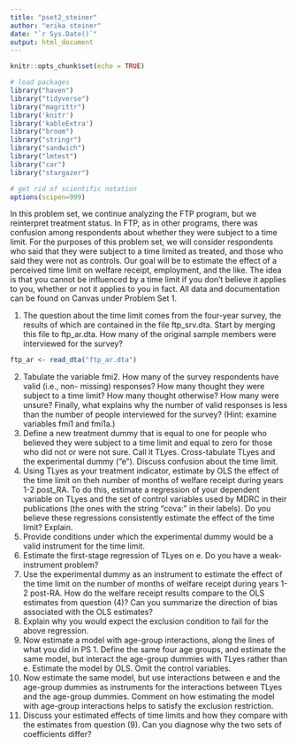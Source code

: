 ```yaml
---
title: "pset2_steiner"
author: "erika steiner"
date: "`r Sys.Date()`"
output: html_document
---
```


```r
knitr::opts_chunk$set(echo = TRUE)

# load packages
library("haven")
library("tidyverse")
library("magrittr")
library('knitr')
library('kableExtra')
library("broom")
library("stringr")
library("sandwich")
library("lmtest")
library("car")
library("stargazer")

# get rid of scientific notation
options(scipen=999)
```

In this problem set, we continue analyzing the FTP program, but we reinterpret treatment
status. In FTP, as in other programs, there was confusion among respondents about whether
they were subject to a time limit. For the purposes of this problem set, we will consider
respondents who said that they were subject to a time limited as treated, and those who said
they were not as controls. Our goal will be to estimate the effect of a perceived time limit on
welfare receipt, employment, and the like. The idea is that you cannot be influenced by a time
limit if you don’t believe it applies to you, whether or not it applies to you in fact.
All data and documentation can be found on Canvas under Problem Set 1.

(1) The question about the time limit comes from the four-year survey, the results of which are
contained in the file ftp_srv.dta. Start by merging this file to ftp_ar.dta. How many of the
original sample members were interviewed for the survey?

```r
ftp_ar <- read_dta("ftp_ar.dta")
```

(2) Tabulate the variable fmi2. How many of the survey respondents have valid (i.e., non-
missing) responses? How many thought they were subject to a time limit? How many thought
otherwise? How many were unsure? Finally, what explains why the number of valid responses
is less than the number of people interviewed for the survey? (Hint: examine variables fmi1 and
fmi1a.)
(3) Define a new treatment dummy that is equal to one for people who believed they were
subject to a time limit and equal to zero for those who did not or were not sure. Call it TLyes.
Cross-tabulate TLyes and the experimental dummy (“e”). Discuss confusion about the time
limit.
(4) Using TLyes as your treatment indicator, estimate by OLS the effect of the time limit on theh
number of months of welfare receipt during years 1-2 post_RA. To do this, estimate a
regression of your dependent variable on TLyes and the set of control variables used by MDRC
in their publications (the ones with the string “cova:” in their labels). Do you believe these
regressions consistently estimate the effect of the time limit? Explain.
(5) Provide conditions under which the experimental dummy would be a valid instrument for
the time limit.
(6) Estimate the first-stage regression of TLyes on e. Do you have a weak-instrument problem?
(7) Use the experimental dummy as an instrument to estimate the effect of the time limit on
the number of months of welfare receipt during years 1-2 post-RA. How do the welfare receipt
results compare to the OLS estimates from question (4)? Can you summarize the direction of
bias associated with the OLS estimates?
(8) Explain why you would expect the exclusion condition to fail for the above regression.
(9) Now estimate a model with age-group interactions, along the lines of what you did in PS 1.
Define the same four age groups, and estimate the same model, but interact the age-group
dummies with TLyes rather than e. Estimate the model by OLS. Omit the control variables.
(10) Now estimate the same model, but use interactions between e and the age-group
dummies as instruments for the interactions between TLyes and the age-group dummies.
Comment on how estimating the model with age-group interactions helps to satisfy the
exclusion restriction.
(11) Discuss your estimated effects of time limits and how they compare with the estimates
from question (9). Can you diagnose why the two sets of coefficients differ?
